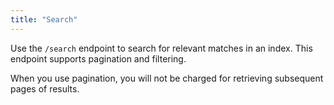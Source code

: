 ```yaml
---
title: "Search"
---
```


Use the `/search` endpoint to search for relevant matches in an index. This
endpoint supports pagination and filtering.

<Note>
  When you use pagination, you will not be charged for retrieving subsequent
  pages of results.
</Note>
